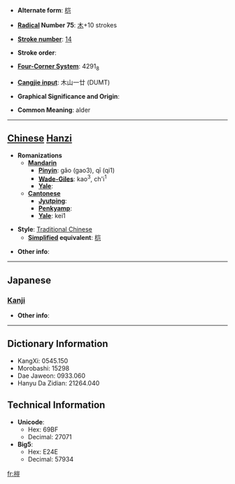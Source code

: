 * '''Alternate form''': [[桤]]

* '''[[Wiktionary:Chinese radical index| Radical]] Number 75''': [[Wiktionary:Chinese radical index 木|木]]+10 strokes

* '''[[Wiktionary:Chinese total strokes index|Stroke number]]''': [[Wiktionary:Chinese total strokes index 14|14]]

* '''Stroke order''': 

* '''[[Wiktionary:Chinese four corner index|Four-Corner System]]''': 4291<sub>8</sub>

* '''[[Wiktionary:Chinese Cangjie index|Cangjie input]]''': 木山一廿 (DUMT)

* '''Graphical Significance and Origin''': 

* '''Common Meaning''': alder

----

== [[Chinese]] [[Hanzi]] ==

* '''Romanizations'''
** '''[[Mandarin]]'''
*** '''[[Pinyin]]''': gǎo (gao3), qī (qi1)
*** '''[[Wade-Giles]]''': kao<sup>3</sup>, ch'i<sup>1</sup>
*** '''[[Yale]]''': 
** '''[[Cantonese]]'''
*** '''[[Jyutping]]''':
*** '''[[Penkyamp]]''': 
*** '''[[Yale]]''': kei1

* '''Style''': [[Traditional Chinese]] 
** '''[[Simplified Chinese|Simplified]] equivalent''': [[桤]]

* '''Other info''': 

----

==Japanese==
===[[Kanji]]===
{{kanji|on readings=[[き]] (ki), [[かい]] (kai), [[がい]] (gai)|kun readings=[[はんのき]] (hannoki)}}

* '''Other info''':  

----

== Dictionary Information ==

* KangXi: 0545.150
* Morobashi: 15298
* Dae Jaweon: 0933.060
* Hanyu Da Zidian: 21264.040

== Technical Information ==

* '''Unicode''':
** Hex: 69BF
** Decimal: 27071
* '''Big5''':
** Hex: E24E
** Decimal: 57934

[[fr:榿]]